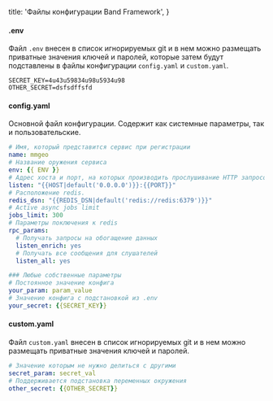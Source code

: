 
  title: 'Файлы конфигурации Band Framework',
}


#### .env

Файл `.env` внесен в список игнорируемых git и в нем можно размещать приватные значения
ключей и паролей, которые затем будут подставлены в файлы конфигурации `config.yaml` и `custom.yaml`.

```shell
SECRET_KEY=4u43u59834u98u5934u98
OTHER_SECRET=dsfsdffsfd
```

#### config.yaml

Основной файл конфигурации. Содержит как системные параметры, так и пользовательские.

```yaml
# Имя, который представится сервис при регистрации
name: mmgeo
# Название оружения сервиса
env: {{ ENV }}
# Адрес хоста и порт, на которых производить прослушивание HTTP запросов
listen: "{{HOST|default('0.0.0.0')}}:{{PORT}}"
# Расположение redis.
redis_dsn: "{{REDIS_DSN|default('redis://redis:6379')}}"
# Active async jobs limit
jobs_limit: 300
# Параметры поключения к redis
rpc_params:
  # Получать запросы на обогащение данных
  listen_enrich: yes
  # Получать все сообщения для слушателей
  listen_all: yes

### Любые собственные параметры
# Постоянное значение конфига
your_param: param_value
# Значение конфига с подстановкой из .env
your_secret: {{SECRET_KEY}}
```


#### custom.yaml

Файл `custom.yaml` внесен в список игнорируемых git и в нем можно размещать приватные значения
ключей и паролей.

```yaml
# Значение которым не нужно делиться с другими
secret_param: secret_val
# Поддерживается подстановка переменных окружения
other_secret: {{OTHER_SECRET}}
```

